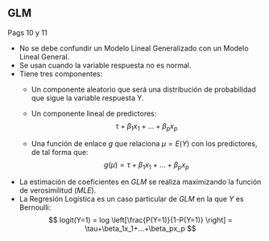 ## GLM  {visibility="uncounted" data-hide-slide-number="true"}


::: {.notes}
Pags 10 y 11
:::

::: {.incremental}
* No se debe confundir un Modelo Lineal Generalizado con un Modelo Lineal General.
* Se usan cuando la variable respuesta no es normal.
* Tiene tres componentes:
  * Un componente aleatorio que será una distribución de probabilidad que sigue la variable respuesta Y.
  * Un componente lineal de predictores:
$$
\tau+\beta_1x_1+...+\beta_px_p
$$


  * Una función de enlace $g$ que relaciona $\mu=E(Y)$ con los predictores, de tal forma que:
$$
g(\mu)=\tau+\beta_1x_1+...+\beta_px_p
$$

* La estimación de coeficientes en *GLM* se realiza maximizando la función de verosimilitud (*MLE*).
* La Regresión Logística es un caso particular de $GLM$ en la que $Y$ es Bernoulli:  
$$
logit(Y=1) = log \left[\frac{P(Y=1)}{1-P(Y=1)} \right] = \tau+\beta_1x_1+...+\beta_px_p
$$

:::
